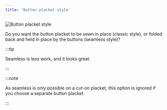 ```yaml
---
title: 'Button placket style'
---
```


![Button placket style](buttonplacketstyle.svg)

Do you want the button placket to be sewn in place (classic style), or folded back and held in place by the buttons (seamless style)?

:::tip

Seamless is less work, and it looks great.

:::

:::note

As seamless is only possible on a _cut-on_ placket, this option is ignored if you choose a separate button placket.

:::
